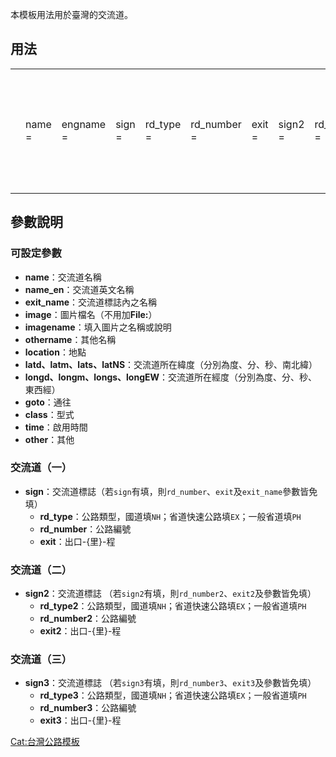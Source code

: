 <noinclude>{{Documentation subpage}}</noinclude>
<!-- 在本行下編輯模板說明 -->
{{NoteTA|1=里}}
本模板用法用於臺灣的交流道。
== 用法 ==
{|
|
<pre>
{{Infobox Taiwan Highway IC
| name = 
| engname = 
| sign = 
| rd_type = 
| rd_number = 
| exit = 
| sign2 = 
| rd_type2 = 
| rd_number2 = 
| exit2 = 
| sign3 = 
| rd_type3 =
| rd_number3 =
| exit3 =
| exit_name =
| image = 
| imagename = 
| othername = 
| location = 
| latd = | latm = | lats = | latNS = 
| longd = | longm = | longs = | longEW = 
| goto = 
| class = 
| time = 
| other = 
}}
</pre>
|}

== 參數說明 ==
=== 可設定參數 ===
* '''name'''：交流道名稱
* '''name_en'''：交流道英文名稱
* '''exit_name'''：交流道標誌內之名稱
* '''image'''：圖片檔名（不用加'''File:'''）
* '''imagename'''：填入圖片之名稱或說明
* '''othername'''：其他名稱
* '''location'''：地點
* '''latd、latm、lats、latNS'''：交流道所在緯度（分別為度、分、秒、南北緯）
* '''longd、longm、longs、longEW'''：交流道所在經度（分別為度、分、秒、東西經）
* '''goto'''：通往
* '''class'''：型式
* '''time'''：啟用時間
* '''other'''：其他

=== 交流道（一） ===
* '''sign'''：交流道標誌（若<code>sign</code>有填，則<code>rd_number</code>、<code>exit</code>及<code>exit_name</code>參數皆免填）
** '''rd_type'''：公路類型，國道填<code>NH</code>；省道快速公路填<code>EX</code>；一般省道填<code>PH</code>
** '''rd_number'''：公路編號
** '''exit'''：出口-{里}-程

=== 交流道（二） ===
* '''sign2'''：交流道標誌 （若<code>sign2</code>有填，則<code>rd_number2</code>、<code>exit2</code>及參數皆免填）
** '''rd_type2'''：公路類型，國道填<code>NH</code>；省道快速公路填<code>EX</code>；一般省道填<code>PH</code>
** '''rd_number2'''：公路編號
** '''exit2'''：出口-{里}-程

=== 交流道（三） ===
* '''sign3'''：交流道標誌 （若<code>sign3</code>有填，則<code>rd_number3</code>、<code>exit3</code>及參數皆免填）
** '''rd_type3'''：公路類型，國道填<code>NH</code>；省道快速公路填<code>EX</code>；一般省道填<code>PH</code>
** '''rd_number3'''：公路編號
** '''exit3'''：出口-{里}-程

<includeonly>[[Cat:台灣公路模板]]</includeonly>